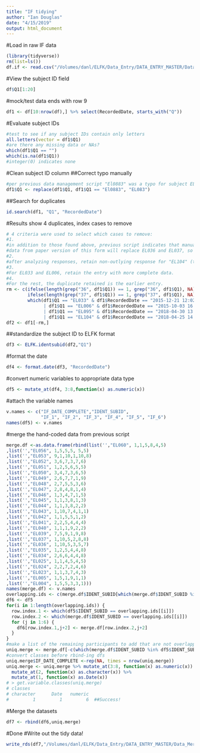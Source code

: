 ```yaml
---
title: "IF tidying"
author: "Ian Douglas"
date: "4/15/2019"
output: html_document
---
```

#Load in raw IF data 
```r
(library(tidyverse))
rm(list=ls())
df.if <- read.csv("/Volumes/danl/ELFK/Data_Entry/DATA_ENTRY_MASTER/Data_Merge/01 Raw/QUALTRICS/Parent/IF raw.csv", stringsAsFactors = FALSE)
```
#View the subject ID field
```r
df$Q1[1:20]
```
#mock/test data ends with row 9
```r
df1 <- df[10:nrow(df),] %>% select(RecordedDate, starts_with("Q"))
```
#Evaluate subject IDs
```r
#test to see if any subject IDs contain only letters
all.letters(vector = df1$Q1) 
#are there any missing data or NAs?
which(df1$Q1 == "")
which(is.na(df1$Q1))
#integer(0) indicates none
```
#Clean subject ID column
##Correct typo manually
```r
#per previous data management script "El0883" was a typo for subject EL083
df1$Q1 <- replace(df1$Q1, df1$Q1 == "El0883", "EL083")

```

##Search for duplicates
```r
id.search(df1, "Q1", "RecordedDate")
```
#Results show 4 duplicates, index cases to remove
```r
# 4 criteria were used to select which cases to remove:
#1.
#in addition to those found above, previous script indicates that manually entered
#data from paper version of this form will replace EL036 and EL037, so remove them too
#2.
#after analyzing responses, retain non-outlying response for "EL104" (they misread instructions)
#3. 
#For EL033 and EL006, retain the entry with more complete data.
#4.
#For the rest, the duplicate retained is the earlier entry.
rm <- c(ifelse(length(grep("36", df1$Q1)) == 1, grep("36", df1$Q1), NA),
        ifelse(length(grep("37", df1$Q1)) == 1, grep("37", df1$Q1), NA),
        which(df1$Q1 == "EL033" & df1$RecordedDate == "2015-12-21 12:02:15"
              | df1$Q1 == "EL006" & df1$RecordedDate == "2015-10-03 16:43:57"
              | df1$Q1 == "EL095" & df1$RecordedDate == "2018-04-30 13:45:14"
              | df1$Q1 == "EL104" & df1$RecordedDate == "2018-04-25 14:14:51"))
df2 <- df1[-rm,]
```
##standardize the subject ID to ELFK format
```r
df3 <- ELFK.identsubid(df2,"Q1")
```
#format the date
```r
df4 <- format.date(df3, "RecordedDate")
```
#convert numeric variables to appropriate data type
```r
df5 <- mutate_at(df4, 3:8,function(x) as.numeric(x))
```
#attach the variable names
```r
v.names <- c("IF_DATE_COMPLETE","IDENT_SUBID",
             "IF_1", "IF_2", "IF_3", "IF_4", "IF_5", "IF_6")
names(df5) <- v.names
```
#merge the hand-coded data from previous script
```r
merge.df <-as.data.frame(rbind(list('',"EL060", 1,1,5,8,4,5)
,list('',"EL056", 1,5,5,5, 5,5)
,list('',"EL053", 9,1,10,1,10,8)
,list('',"EL052", 3,6,7,3,7,6)
,list('',"EL051", 1,2,5,6,5,5)
,list('',"EL050", 3,4,7,3,6,5)
,list('',"EL049", 2,6,7,7,1,9) 
,list('',"EL048", 2,7,5,5,3,6)
,list('',"EL047", 2,8,4,8,1,4)
,list('',"EL046", 1,3,4,7,1,5)
,list('',"EL045", 1,1,3,8,1,3)
,list('',"EL044", 1,1,3,8,2,2)
,list('',"EL043", 1,10,7,4,1,1)
,list('',"EL042", 1,1,5,5,1,2)
,list('',"EL041", 2,2,5,4,4,4)
,list('',"EL040", 1,1,1,9,2,2)
,list('',"EL039", 7,5,9,1,9,8) 
,list('',"EL037", 1,10,5,2,8,8)  
,list('',"EL036", 1,10,5,3,5,7)
,list('',"EL035", 1,2,5,4,4,8)
,list('',"EL034", 2,6,6,4,4,8)
,list('',"EL025", 1,1,4,5,4,5)
,list('',"EL024", 2,2,7,2,4,6)
,list('',"EL023", 1,1,3,7,4,3)
,list('',"EL005", 1,5,1,9,1,1)
,list('',"EL004", 1,5,5,3,3,1)))
names(merge.df) <- v.names
overlapping.ids <- c(merge.df$IDENT_SUBID[which(merge.df$IDENT_SUBID %in% df5$IDENT_SUBID)])
df6 <- df5
for(i in 1:length(overlapping.ids)) {
  row.index.1 <- which(df5$IDENT_SUBID == overlapping.ids[[i]])
  row.index.2 <- which(merge.df$IDENT_SUBID == overlapping.ids[[i]])
  for (j in 1:6) {
    df6[row.index.1,j+2] <- merge.df[row.index.2,j+2]
  }
}
#make a list of the remaining participants to add that are not overlapping
uniq.merge <- merge.df[-c(which(merge.df$IDENT_SUBID %in% df5$IDENT_SUBID)),]
#convert classes before rbind-ing dfs
uniq.merge$IF_DATE_COMPLETE <-rep(NA, times = nrow(uniq.merge))
uniq.merge <- uniq.merge %>% mutate_at(3:8, function(x) as.numeric(x)) %>% 
  mutate_at(2, function(x) as.character(x)) %>%
  mutate_at(1, function(x) as.Date(x))
# > get.variable.classes(uniq.merge)
# classes
# character      Date   numeric 
#         1         1         6  ##Success!
```
#Merge the datasets
```r
df7 <- rbind(df6,uniq.merge)
```
#Done
#Write out the tidy data!
```r
write_rds(df7,"/Volumes/danl/ELFK/Data_Entry/DATA_ENTRY_MASTER/Data_Merge/02 Tidied/QUALTRICS/Parent/R/IF_tidy.rds")
```


